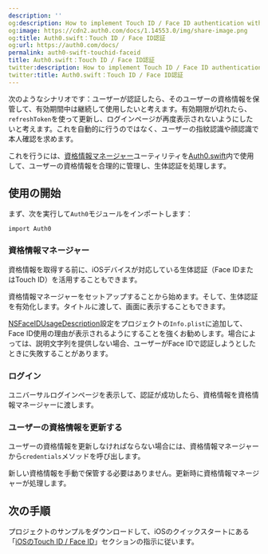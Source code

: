 ```yaml
---
description: ''
og:description: How to implement Touch ID / Face ID authentication with Auth0.swift.
og:image: https://cdn2.auth0.com/docs/1.14553.0/img/share-image.png
og:title: Auth0.swift：Touch ID / Face ID認証
og:url: https://auth0.com/docs/
permalink: auth0-swift-touchid-faceid
title: Auth0.swift：Touch ID / Face ID認証
twitter:description: How to implement Touch ID / Face ID authentication with Auth0.swift.
twitter:title: Auth0.swift：Touch ID / Face ID認証
---
```


次のようなシナリオです：ユーザーが認証したら、そのユーザーの資格情報を保管して、有効期間中は継続して使用したいと考えます。有効期限が切れたら、`refreshToken`を使って更新し、ログインページが再度表示されないようにしたいと考えます。これを自動的に行うのではなく、ユーザーの指紋認識や顔認識で本人確認を求めます。

これを行うには、[資格情報マネージャー](https://github.com/auth0/Auth0.swift/blob/master/Auth0/CredentialsManager.swift)ユーティリティを[Auth0.swift](https://github.com/auth0/Auth0.swift/)内で使用して、ユーザーの資格情報を合理的に管理し、生体認証を処理します。

## 使用の開始

まず、次を実行して`Auth0`モジュールをインポートします：

`import Auth0`

### 資格情報マネージャー

資格情報を取得する前に、iOSデバイスが対応している生体認証（Face IDまたはTouch ID）を活用することもできます。

資格情報マネージャーをセットアップすることから始めます。そして、生体認証を有効化します。タイトルに渡して、画面に表示することもできます。



[NSFaceIDUsageDescription](https://developer.apple.com/library/archive/documentation/General/Reference/InfoPlistKeyReference/Articles/CocoaKeys.html#//apple_ref/doc/uid/TP40009251-SW75)設定をプロジェクトの`Info.plist`に追加して、Face ID使用の理由が表示されるようにすることを強くお勧めします。場合によっては、説明文字列を提供しない場合、ユーザーがFace IDで認証しようとしたときに失敗することがあります。



### ログイン

ユニバーサルログインページを表示して、認証が成功したら、資格情報を資格情報マネージャーに渡します。



### ユーザーの資格情報を更新する

ユーザーの資格情報を更新しなければならない場合には、資格情報マネージャーから`credentials`メソッドを呼び出します。



新しい資格情報を手動で保管する必要はありません。更新時に資格情報マネージャーが処理します。

## 次の手順

プロジェクトのサンプルをダウンロードして、iOSのクイックスタートにある「[iOSのTouch ID / Face ID](/quickstart/native/ios-swift/08-touch-id-authentication)」セクションの指示に従います。